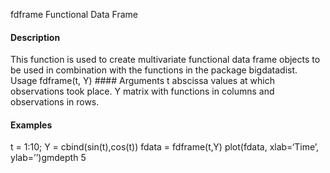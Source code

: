

fdframe
Functional Data Frame


#### Description 


This function is used to create multivariate functional data frame objects to be used in combination
with the functions in the package bigdatadist.
Usage
fdframe(t, Y)
#### Arguments 
t abscissa values at which observations took place.
Y matrix with functions in columns and observations in rows.

#### Examples 

t = 1:10; Y = cbind(sin(t),cos(t))
fdata = fdframe(t,Y)
plot(fdata, xlab='Time', ylab='')gmdepth
5
